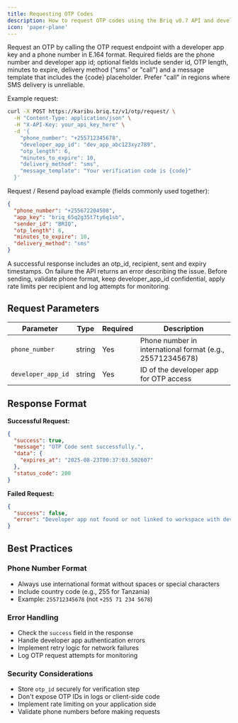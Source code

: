 ```yaml
---
title: Requesting OTP Codes
description: How to request OTP codes using the Briq v0.7 API and developer apps.
icon: 'paper-plane'
---
```


Request an OTP by calling the OTP request endpoint with a developer app key and a phone number in E.164 format. Required fields are the phone number and developer app id; optional fields include sender id, OTP length, minutes to expire, delivery method ("sms" or "call") and a message template that includes the {code} placeholder. Prefer "call" in regions where SMS delivery is unreliable.

Example request:
```bash
curl -X POST https://karibu.briq.tz/v1/otp/request/ \
  -H "Content-Type: application/json" \
  -H "X-API-Key: your_api_key_here" \
  -d '{
    "phone_number": "+255712345678",
    "developer_app_id": "dev_app_abc123xyz789",
    "otp_length": 6,
    "minutes_to_expire": 10,
    "delivery_method": "sms",
    "message_template": "Your verification code is {code}"
  }'
```

Request / Resend payload example (fields commonly used together):
```json
{
  "phone_number": "+255672204508",
  "app_key": "briq_65q2g35t7ty6q1sb",
  "sender_id": "BRIQ",
  "otp_length": 6,
  "minutes_to_expire": 10,
  "delivery_method": "sms"
}
```

A successful response includes an otp_id, recipient, sent and expiry timestamps. On failure the API returns an error describing the issue. Before sending, validate phone format, keep developer_app_id confidential, apply rate limits per recipient and log attempts for monitoring.
 
## Request Parameters

| Parameter | Type | Required | Description |
|-----------|------|----------|-------------|
| `phone_number` | string | Yes | Phone number in international format (e.g., 255712345678) |
| `developer_app_id` | string | Yes | ID of the developer app for OTP access |

## Response Format

**Successful Request:**
```json
{
  "success": true,
  "message": "OTP Code sent successfully.",
  "data": {
    "expires_at": "2025-08-23T00:37:03.502607"
  },
  "status_code": 200
}
```

**Failed Request:**
```json
{
  "success": false,
  "error": "Developer app not found or not linked to workspace with developer access"
}
```

## Best Practices

### Phone Number Format
- Always use international format without spaces or special characters
- Include country code (e.g., 255 for Tanzania)
- Example: `255712345678` (not `+255 71 234 5678`)

### Error Handling
- Check the `success` field in the response
- Handle developer app authentication errors
- Implement retry logic for network failures
- Log OTP request attempts for monitoring

### Security Considerations
- Store `otp_id` securely for verification step
- Don't expose OTP IDs in logs or client-side code
- Implement rate limiting on your application side
- Validate phone numbers before making requests

